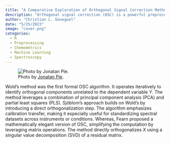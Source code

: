 ```yaml
---
title: "A Comparative Exploration of Orthogonal Signal Correction Methods"
description: "Orthogonal signal correction (OSC) is a powerful preprocessing technique frequently used to remove variation in spectral data that is orthogonal to the property of interest. Over the years, several implementations of OSC have emerged, with the most notable being those by Wold et al., Sjöblom et al., and Fearn. This post compares these three methods, exploring their algorithmic approaches and practical implications."
author: "Christian L. Goueguel"
date: "5/25/2023"
image: "cover.png"
categories:
  - R
  - Preprocessing
  - Chemometrics
  - Machine Learning
  - Spectroscopy
---
```


::: justified
![Photo by [Jonatan Pie](https://unsplash.com/photos/a-body-of-water-surrounded-by-mountains-and-clouds-_b2hvhIXGI8?utm_content=creditShareLink&utm_medium=referral&utm_source=unsplash).](cover.png){fig-align="center"}

Wold's method was the first formal OSC algorithm. It operates iteratively to identify orthogonal components unrelated to the dependent variable $Y$. The method leverages a combination of principal component analysis (PCA) and partial least squares (PLS). Sjöblom's approach builds on Wold's by introducing a direct orthogonalization step. The algorithm emphasizes calibration transfer, making it especially useful for standardizing spectral datasets across instruments or conditions. Whereas, Fearn proposed a mathematically elegant version of OSC, simplifying the computation by leveraging matrix operations. The method directly orthogonalizes $X$ using a singular value decomposition (SVD) of a residual matrix.
:::
